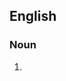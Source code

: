 ==English==

===Noun===
{{en-noun|sg=[[white]] [[coat]] [[effect]]|-}}

#{{alternative form of|white coat hypertension}}
